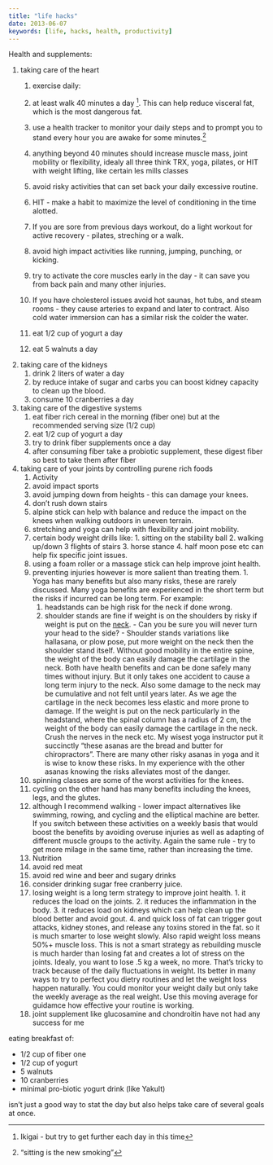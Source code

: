 ```yaml
---
title: "life hacks"
date: 2013-06-07
keywords: [life, hacks, health, productivity]
---
```



Health and supplements:


1. taking care of the heart 
    1. exercise daily:
      1. at least walk 40 minutes a day ^[Ikigai - but try to get further each day in this time]. 
         This can help reduce visceral fat, which is the most dangerous fat.
      1. use a health tracker to monitor your daily steps and to prompt you to stand every hour you are awake for some minutes.^["sitting is the new smoking"]
      1. anything beyond 40 minutes should increase muscle mass, joint mobility or flexibility, idealy all three think TRX, yoga, pilates, or HIT with weight lifting, like certain les mills classes
      1. avoid risky activities that can set back your daily excessive routine. 
      1. HIT - make a habit to maximize the level of conditioning in the time alotted. 
      1. If you are sore from previous days workout, do a light workout for active recovery - pilates, streching or a walk.
      1. avoid high impact activities like running, jumping, punching, or kicking.
      1. try to activate the core muscles early in the day - it can save you from back pain and many other injuries.
      1. If you have cholesterol issues avoid hot saunas, hot tubs, and steam rooms - they cause arteries to expand and later to contract. Also cold water immersion can has a similar risk the colder the water.
      
    2. eat 1/2 cup of yogurt a day
    1. eat 5 walnuts a day
2. taking care of the kidneys
    1. drink 2 liters of water a day
    2. by reduce intake of sugar and carbs you can boost kidney capacity to clean up the blood.
    3. consume 10 cranberries a day
3. taking care of the digestive systems
    1. eat fiber rich cereal in the morning (fiber one) but at the recommended serving size (1/2 cup)
    1. eat 1/2 cup of yogurt a day
    1. try to drink fiber supplements once a day
    1. after consuming fiber take a probiotic supplement, these digest fiber so best to take them after fiber
4. taking care of your joints by controlling purene rich foods
    1. Activity
      1. avoid impact sports
      1. avoid jumping down from heights - this can damage your knees.
      1. don't rush down stairs
      1. alpine stick can help with balance and reduce the impact on the knees when walking outdoors in uneven 
         terrain.
      1. stretching and yoga can help with flexibility and joint mobility.
      1. certain body weight drills like:
        1. sitting on the stability ball
        2. walking up/down 3 flights of stairs
        3. horse stance 
        4. half moon pose etc can help fix specific joint issues.
      1. using a foam roller or a massage stick can help improve joint health.
      1. preventing injuries however is more salient than treating them.
        1. Yoga has many benefits but also many risks, these are rarely discussed.
          Many yoga benefits are experienced in the short term but the risks if incurred
          can be long term. For example:
           1. headstands can be high risk for the neck if done wrong.
           1. shoulder stands are fine if weight is on the shoulders by risky if 
             weight is put on the [neck](https://www.yogajournal.com/teach/protect-the-neck-in-shoulderstand/). 
             - Can you be sure you will never turn your head to the side?
             - Shoulder stands variations like hallasana, or plow pose, put more weight on the neck
             then the shoulder stand itself. Without good mobility in the entire spine,
             the weight of the body can easily damage the cartilage in the neck.
            Both have health benefits and can be done safely many times without injury.
            But it only takes one accident  to cause a long term injury to the neck.
            Also some damage to the neck may be cumulative and not felt until years later.
            As we age the cartilage in the neck becomes less elastic and more prone to damage.
            If the weight is put on the neck particularly in the headstand, where 
            the spinal column has a radius of 2 cm, the weight of the body can 
            easily damage the cartilage in the neck. Crush the nerves in the neck
            etc. My wisest yoga instructor put it succinctly "these asanas are the 
            bread and butter for chiropractors".
          There are many other risky asanas in yoga and it is wise to know these risks.
          In my experience with the other asanas knowing the risks alleviates 
          most of the danger.
      1. spinning classes are some of the worst activities for the knees.
      1. cycling on the other hand has many benefits including the knees, legs, and the glutes.
      1. although I recommend walking - lower impact alternatives like swimming, rowing, and cycling and 
      the elliptical machine are better. If you switch between these activities 
      on a weekly basis that would boost the benefits by avoiding overuse injuries as well as adapting of
      different muscle groups to the activity. Again the same rule - try to get more milage in the same time,
      rather than increasing the time. 
    2. Nutrition
      1. avoid red meat
      2. avoid red wine and beer and sugary drinks
      3. consider drinking sugar free cranberry juice.
      4. losing weight is a long term strategy to improve joint health.
        1. it reduces the load on the joints.
        2. it reduces the inflammation in the body.
        3. it reduces load on kidneys which can help clean up the blood better and avoid gout.
        4. and quick loss of fat can trigger gout attacks, kidney stones, and release any toxins stored in the fat.
           so it is much smarter to lose weight slowly. Also rapid weight loss means 50%+ muscle loss.
           This is not a smart strategy as rebuilding muscle is much harder than losing fat and creates a lot of
           stress on the joints.
           Idealy, you want to lose .5 kg a week, no more. That's tricky to track 
           because of the daily fluctuations in weight. Its better in many ways to
           try to perfect you dietry routines and let the weight loss happen naturally.
           You could monitor your weight daily but only take the weekly average as the real weight.
           Use this moving average for guidamce how effective your routine is working.
      5. joint supplement like glucosamine and chondroitin have not had any success for me
      

::: callout-tip
  
eating breakfast of:
  
- 1/2 cup of fiber one
- 1/2 cup of yogurt
- 5 walnuts
- 10 cranberries
- minimal pro-biotic yogurt drink (like Yakult)

isn't just a good way to stat the day but also helps take care of several goals at once.
    
:::


